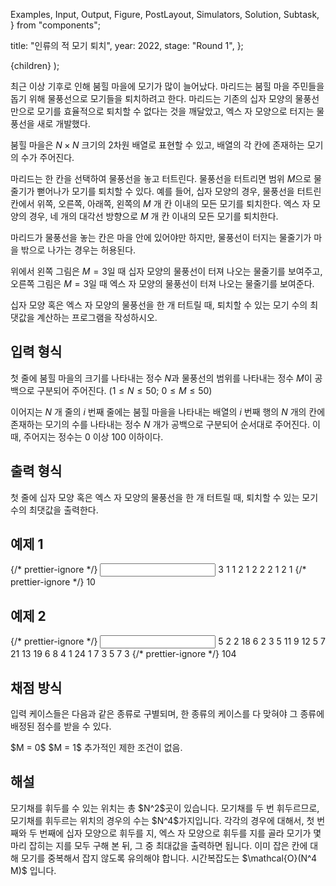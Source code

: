   Examples,
  Input,
  Output,
  Figure,
  PostLayout,
  Simulators,
  Solution,
  Subtask,
} from "components";

  title: "인류의 적 모기 퇴치",
  year: 2022,
  stage: "Round 1",
};

  <PostLayout meta={meta}>{children}</PostLayout>
);

최근 이상 기후로 인해 붐힐 마을에 모기가 많이 늘어났다.
마리드는 붐힐 마을 주민들을 돕기 위해 물풍선으로 모기들을
퇴치하려고 한다. 마리드는 기존의 십자 모양의 물풍선만으로
모기를 효율적으로 퇴치할 수 없다는 것을 깨달았고,
엑스 자 모양으로 터지는 물풍선을 새로 개발했다.

붐힐 마을은 $N \times N$ 크기의 $2$차원 배열로 표현할 수 있고,
배열의 각 칸에 존재하는 모기의 수가 주어진다.
 
마리드는 한 칸을 선택하여 물풍선을 놓고 터트린다.
물풍선을 터트리면 범위 $M$으로 물줄기가 뻗어나가
모기를 퇴치할 수 있다. 예를 들어, 십자 모양의 경우,
물풍선을 터트린 칸에서 위쪽, 오른쪽, 아래쪽, 왼쪽의
$M$ 개 칸 이내의 모든 모기를 퇴치한다. 엑스 자 모양의 경우,
네 개의 대각선 방향으로 $M$ 개 칸 이내의 모든 모기를 퇴치한다.

마리드가 물풍선을 놓는 칸은 마을 안에 있어야만 하지만,
물풍선이 터지는 물줄기가 마을 밖으로 나가는 경우는 허용된다.

<div style={{ display: "flex" }}>
  <Figure
    src="/2022/mos1-9f3cfbbec2ec.png"
    width={400}
  />
  <Figure
    src="/2022/mos2-ad3ec0692396.png"
    width={400}
  />
</div>

위에서 왼쪽 그림은 $M = 3$일 때 십자 모양의 물풍선이 터져 나오는 물줄기를 보여주고,
오른쪽 그림은 $M = 3$일 때 엑스 자 모양의 물풍선이 터져 나오는 물줄기를 보여준다.

십자 모양 혹은 엑스 자 모양의 물풍선을 한 개 터트릴 때,
퇴치할 수 있는 모기 수의 최댓값을 계산하는 프로그램을
작성하시오.


## 입력 형식

첫 줄에 붐힐 마을의 크기를 나타내는 정수 $N$과
물풍선의 범위를 나타내는 정수 $M$이 공백으로 구분되어
주어진다. ($1 \le N \le 50;$ $0 \le M \le 50$)

이어지는 $N$ 개 줄의 $i$ 번째 줄에는 붐힐 마을을 나타내는
배열의 $i$ 번째 행의 $N$ 개의 칸에 존재하는 모기의 수를
나타내는 정수 $N$ 개가 공백으로 구분되어 순서대로 주어진다.
이때, 주어지는 정수는 $0$ 이상 $100$ 이하이다. 

## 출력 형식

첫 줄에 십자 모양 혹은 엑스 자 모양의 물풍선을 한 개 터트릴 때,
퇴치할 수 있는 모기 수의 최댓값을 출력한다.

## 예제 1

<Examples>
  {/* prettier-ignore */}
  <Input>
3 1
1 2 1
2 2 2
1 2 1
  </Input>
  {/* prettier-ignore */}
  <Output>
10
  </Output>
</Examples>

## 예제 2

<Examples>
  {/* prettier-ignore */}
  <Input>
5 2
2 18 6 2 3
5 11 9 12 5
7 21 13 19 6
8 4 1 24 1
7 3 5 7 3
  </Input>
  {/* prettier-ignore */}
  <Output>
104
  </Output>
</Examples>


## 채점 방식

입력 케이스들은 다음과 같은 종류로 구별되며, 한 종류의 케이스를 다 맞혀야 그 종류에 배정된 점수를 받을 수 있다.

<Subtask index={1} score={23}>
  $M = 0$
</Subtask>
<Subtask index={2} score={61}>
  $M = 1$
</Subtask>
<Subtask index={3} score={116}>
  추가적인 제한 조건이 없음.
</Subtask>

## 해설

<Solution>
모기채를 휘두를 수 있는 위치는 총 $N^2$곳이 있습니다. 모기채를 두 번 휘두르므로, 모기채를 휘두르는 위치의 
경우의 수는 $N^4$가지입니다. 각각의 경우에 대해서, 첫 번째와 두 번째에 십자 모양으로 휘두를 지, 엑스 자 
모양으로  휘두를 지를 골라 모기가 몇 마리 잡히는 지를 모두 구해 본 뒤, 그 중 최대값을 출력하면 됩니다. 
이미 잡은 칸에 대해 모기를 중복해서 잡지 않도록 유의해야 합니다. 시간복잡도는 $\mathcal{O}(N^4 M)$ 입니다. 
</Solution>
